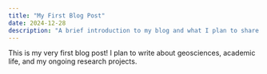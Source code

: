 ```yaml
---
title: "My First Blog Post"
date: 2024-12-28
description: "A brief introduction to my blog and what I plan to share here."
---
```


This is my very first blog post! I plan to write about geosciences, academic life, and my ongoing research projects.

